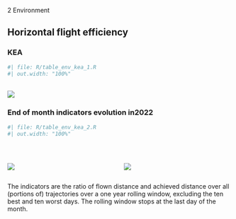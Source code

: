 [2 Environment]{class="fakeh1"}

## Horizontal flight efficiency 
### KEA

```r
#| file: R/table_env_kea_1.R
#| out.width: "100%"
```
<br>
![](images/2022/Slovenia/env_kea_3.png)


### End of month indicators evolution in2022												

```r
#| file: R/table_env_kea_2.R
#| out.width: "100%"
```
<br>

:::: {.columns}
  
::: {.column width="50%"}

![](images/2022/Slovenia/env_kea_2.png)

:::

::: {.column width="50%"}

![](images/2022/Slovenia/env_kea_4.png)

:::
::::
                      
The indicators are the ratio of flown distance and achieved distance over all (portions of) trajectories over a one year rolling window, excluding the ten best and ten worst days. The rolling window stops at the last day of the month.